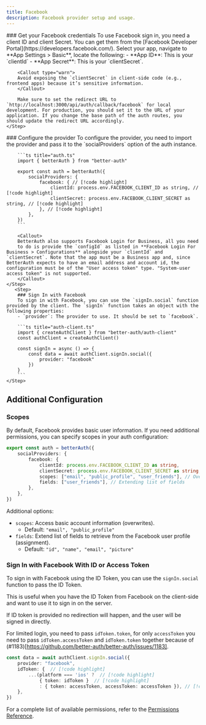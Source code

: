 ```yaml
---
title: Facebook
description: Facebook provider setup and usage.
---
```


<Steps>
    <Step> 
        ### Get your Facebook credentials
        To use Facebook sign in, you need a client ID and client Secret. You can get them from the [Facebook Developer Portal](https://developers.facebook.com/).
        Select your app, navigate to **App Settings > Basic**, locate the following:  
        - **App ID**: This is your `clientId`
        - **App Secret**: This is your `clientSecret`.

        <Callout type="warn">
        Avoid exposing the `clientSecret` in client-side code (e.g., frontend apps) because it’s sensitive information.
        </Callout>

        Make sure to set the redirect URL to `http://localhost:3000/api/auth/callback/facebook` for local development. For production, you should set it to the URL of your application. If you change the base path of the auth routes, you should update the redirect URL accordingly.
    </Step>

  <Step>
        ### Configure the provider
        To configure the provider, you need to import the provider and pass it to the `socialProviders` option of the auth instance.

        ```ts title="auth.ts"  
        import { betterAuth } from "better-auth"
        
        export const auth = betterAuth({
            socialProviders: {
                facebook: { // [!code highlight]
                    clientId: process.env.FACEBOOK_CLIENT_ID as string, // [!code highlight]
                    clientSecret: process.env.FACEBOOK_CLIENT_SECRET as string, // [!code highlight]
                }, // [!code highlight]
            },
        })
        ```

        <Callout>
        BetterAuth also supports Facebook Login for Business, all you need
        to do is provide the `configId` as listed in **Facebook Login For Business > Configurations** alongside your `clientId` and `clientSecret`. Note that the app must be a Business app and, since BetterAuth expects to have an email address and account id, the configuration must be of the "User access token" type. "System-user access token" is not supported.
        </Callout>
    </Step>
       <Step>
        ### Sign In with Facebook
        To sign in with Facebook, you can use the `signIn.social` function provided by the client. The `signIn` function takes an object with the following properties:
        - `provider`: The provider to use. It should be set to `facebook`.

        ```ts title="auth-client.ts"
        import { createAuthClient } from "better-auth/auth-client"
        const authClient = createAuthClient()

        const signIn = async () => {
            const data = await authClient.signIn.social({
                provider: "facebook"
            })
        }
        ```
    </Step>
</Steps>

## Additional Configuration

### Scopes
By default, Facebook provides basic user information. If you need additional permissions, you can specify scopes in your auth configuration:

```ts title="auth.ts"
export const auth = betterAuth({
    socialProviders: {
        facebook: {
            clientId: process.env.FACEBOOK_CLIENT_ID as string,
            clientSecret: process.env.FACEBOOK_CLIENT_SECRET as string,
            scopes: ["email", "public_profile", "user_friends"], // Overwrites permissions
            fields: ["user_friends"], // Extending list of fields
        },
    },
})
```

Additional options:
- `scopes`: Access basic account information (overwrites).
    - Default: `"email", "public_profile"`
- `fields`: Extend list of fields to retrieve from the Facebook user profile (assignment).
    - Default: `"id", "name", "email", "picture"`

### Sign In with Facebook With ID or Access Token

To sign in with Facebook using the ID Token, you can use the `signIn.social` function to pass the ID Token.

This is useful when you have the ID Token from Facebook on the client-side and want to use it to sign in on the server.

<Callout>
 If ID token is provided no redirection will happen, and the user will be signed in directly.
</Callout>

For limited login, you need to pass `idToken.token`, for only `accessToken` you need to pass `idToken.accessToken` and `idToken.token` together because of (#1183)[https://github.com/better-auth/better-auth/issues/1183].


```ts title="auth-client.ts"
const data = await authClient.signIn.social({
    provider: "facebook",
    idToken: {  // [!code highlight]
        ...(platform === 'ios' ?  // [!code highlight]
            { token: idToken }  // [!code highlight]
            : { token: accessToken, accessToken: accessToken }), // [!code highlight]
    },
})
```

For a complete list of available permissions, refer to the [Permissions Reference](https://developers.facebook.com/docs/permissions).
